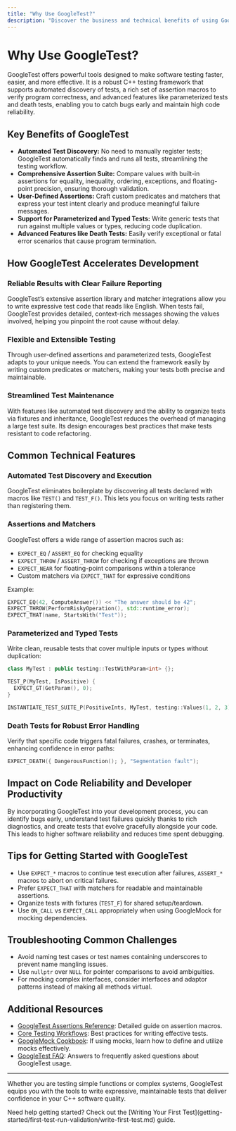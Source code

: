 ```yaml
---
title: "Why Use GoogleTest?"
description: "Discover the business and technical benefits of using GoogleTest, including test discovery, a comprehensive assertion suite (equality, exceptions, parameterized tests), user-defined assertions, and support for advanced use cases like death tests. Learn how these features accelerate development and improve code reliability."
---
```


# Why Use GoogleTest?

GoogleTest offers powerful tools designed to make software testing faster, easier, and more effective. It is a robust C++ testing framework that supports automated discovery of tests, a rich set of assertion macros to verify program correctness, and advanced features like parameterized tests and death tests, enabling you to catch bugs early and maintain high code reliability.

## Key Benefits of GoogleTest

- **Automated Test Discovery:** No need to manually register tests; GoogleTest automatically finds and runs all tests, streamlining the testing workflow.
- **Comprehensive Assertion Suite:** Compare values with built-in assertions for equality, inequality, ordering, exceptions, and floating-point precision, ensuring thorough validation.
- **User-Defined Assertions:** Craft custom predicates and matchers that express your test intent clearly and produce meaningful failure messages.
- **Support for Parameterized and Typed Tests:** Write generic tests that run against multiple values or types, reducing code duplication.
- **Advanced Features like Death Tests:** Easily verify exceptional or fatal error scenarios that cause program termination.

## How GoogleTest Accelerates Development

### Reliable Results with Clear Failure Reporting
GoogleTest’s extensive assertion library and matcher integrations allow you to write expressive test code that reads like English. When tests fail, GoogleTest provides detailed, context-rich messages showing the values involved, helping you pinpoint the root cause without delay.

### Flexible and Extensible Testing
Through user-defined assertions and parameterized tests, GoogleTest adapts to your unique needs. You can extend the framework easily by writing custom predicates or matchers, making your tests both precise and maintainable.

### Streamlined Test Maintenance
With features like automated test discovery and the ability to organize tests via fixtures and inheritance, GoogleTest reduces the overhead of managing a large test suite. Its design encourages best practices that make tests resistant to code refactoring.

## Common Technical Features

### Automated Test Discovery and Execution
GoogleTest eliminates boilerplate by discovering all tests declared with macros like `TEST()` and `TEST_F()`. This lets you focus on writing tests rather than registering them.

### Assertions and Matchers
GoogleTest offers a wide range of assertion macros such as:

- `EXPECT_EQ` / `ASSERT_EQ` for checking equality
- `EXPECT_THROW` / `ASSERT_THROW` for checking if exceptions are thrown
- `EXPECT_NEAR` for floating-point comparisons within a tolerance
- Custom matchers via `EXPECT_THAT` for expressive conditions

Example:
```cpp
EXPECT_EQ(42, ComputeAnswer()) << "The answer should be 42";
EXPECT_THROW(PerformRiskyOperation(), std::runtime_error);
EXPECT_THAT(name, StartsWith("Test"));
```

### Parameterized and Typed Tests
Write clean, reusable tests that cover multiple inputs or types without duplication:
```cpp
class MyTest : public testing::TestWithParam<int> {};

TEST_P(MyTest, IsPositive) {
  EXPECT_GT(GetParam(), 0);
}

INSTANTIATE_TEST_SUITE_P(PositiveInts, MyTest, testing::Values(1, 2, 3));
```

### Death Tests for Robust Error Handling
Verify that specific code triggers fatal failures, crashes, or terminates, enhancing confidence in error paths:
```cpp
EXPECT_DEATH({ DangerousFunction(); }, "Segmentation fault");
```

## Impact on Code Reliability and Developer Productivity

By incorporating GoogleTest into your development process, you can identify bugs early, understand test failures quickly thanks to rich diagnostics, and create tests that evolve gracefully alongside your code. This leads to higher software reliability and reduces time spent debugging.

## Tips for Getting Started with GoogleTest

- Use `EXPECT_*` macros to continue test execution after failures, `ASSERT_*` macros to abort on critical failures.
- Prefer `EXPECT_THAT` with matchers for readable and maintainable assertions.
- Organize tests with fixtures (`TEST_F`) for shared setup/teardown.
- Use `ON_CALL` vs `EXPECT_CALL` appropriately when using GoogleMock for mocking dependencies.

## Troubleshooting Common Challenges

- Avoid naming test cases or test names containing underscores to prevent name mangling issues.
- Use `nullptr` over `NULL` for pointer comparisons to avoid ambiguities.
- For mocking complex interfaces, consider interfaces and adaptor patterns instead of making all methods virtual.

## Additional Resources

- [GoogleTest Assertions Reference](reference/assertions.md): Detailed guide on assertion macros.
- [Core Testing Workflows](guides/core-testing-workflows/assertions-in-practice): Best practices for writing effective tests.
- [GoogleMock Cookbook](docs/gmock_cook_book.md): If using mocks, learn how to define and utilize mocks effectively.
- [GoogleTest FAQ](docs/faq.md): Answers to frequently asked questions about GoogleTest usage.

---

Whether you are testing simple functions or complex systems, GoogleTest equips you with the tools to write expressive, maintainable tests that deliver confidence in your C++ software quality.

<Info>
Need help getting started? Check out the [Writing Your First Test](getting-started/first-test-run-validation/write-first-test.md) guide.
</Info>
